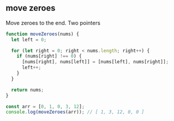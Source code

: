 
## move zeroes

Move zeroes to the end. Two pointers

```js
function moveZeroes(nums) {
  let left = 0;

  for (let right = 0; right < nums.length; right++) {
    if (nums[right] !== 0) {
      [nums[right], nums[left]] = [nums[left], nums[right]];
      left++;
    }
  }

  return nums;
}

const arr = [0, 1, 0, 3, 12];
console.log(moveZeroes(arr)); // [ 1, 3, 12, 0, 0 ]
```
